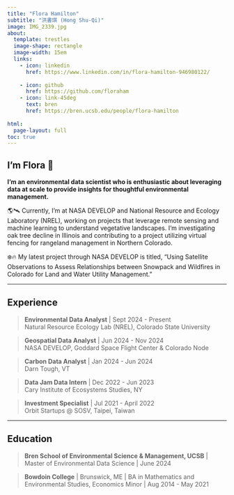 ```yaml
---
title: "Flora Hamilton"
subtitle: "洪書琪 (Hong Shu-Qi)"
image: IMG_2339.jpg
about: 
  template: trestles
  image-shape: rectangle
  image-width: 15em
  links:
    - icon: linkedin
      href: https://www.linkedin.com/in/flora-hamilton-946980122/
      
    - icon: github
      href: https://github.com/floraham
    - icon: link-45deg
      text: bren
      href: https://bren.ucsb.edu/people/flora-hamilton
      
html:
  page-layout: full
toc: true
---
```


## I'm Flora 🌿

**I'm an environmental data scientist who is enthusiastic about leveraging data at scale to provide insights for thoughtful environmental management.**

🌎🛰️ Currently, I'm at NASA DEVELOP and National Resource and Ecology Laboratory (NREL), working on projects that leverage remote sensing and machine learning to understand vegetative landscapes. I'm investigating oak tree decline in Illinois and contributing to a project utilizing virtual fencing for rangeland management in Northern Colorado. 

❄️🔥 My latest project through NASA DEVELOP is titled, "Using Satellite Observations to Assess Relationships between Snowpack and Wildfires in Colorado for Land and Water Utility Management."



------------------------------------------------------------------------

## Experience

> **Environmental Data Analyst**  \| Sept 2024 - Present \
Natural Resource Ecology Lab (NREL), Colorado State University

> **Geospatial Data Analyst**  \| Jun 2024 - Nov 2024 \
NASA DEVELOP, Goddard Space Flight Center & Colorado Node

> **Carbon Data Analyst** \| Jan 2024 - Jun 2024 \
Darn Tough, VT 

> **Data Jam Data Intern** \| Dec 2022 - Jun 2023 \
Cary Institute of Ecosystems Studies, NY

> **Investment Specialist** \| Jul 2021 - April 2022 \
Orbit Startups @ SOSV, Taipei, Taiwan

------------------------------------------------------------------------

## Education

> **Bren School of Environmental Science & Management, UCSB** \| Master of Environmental Data Science \| June 2024

> **Bowdoin College** \| Brunswick, ME \| BA in Mathematics and Environmental Studies, Economics Minor \| Aug 2014 - May 2021


